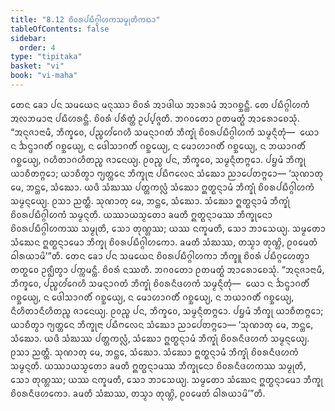 ```yaml
---
title: "8.12 ᨧᩦᩅᩁᨸᨭᩥᨣ᩠ᨣᩤᩉᨠᩈᨾ᩠ᨾᩩᨲᩥᨠᨳᩣ"
tableOfContents: false
sidebar:
  order: 4
type: "tipitaka"
basket: "vi"
book: "vi-maha"
---
```



<DynamicBreadcrumb />

<Division number="342" book="vi-maha">

<Paragraph number="1602" book="vi-maha">
ᨲᩮᨶ ᨡᩮᩣ ᨸᨶ ᩈᨾᨿᩮᨶ ᨾᨶᩩᩔᩣ ᨧᩦᩅᩁᩴ ᩋᩣᨴᩤᨿ ᩋᩣᩁᩣᨾᩴ ᩋᩣᨣᨧ᩠ᨨᨶ᩠ᨲᩥ. ᨲᩮ ᨸᨭᩥᨣ᩠ᨣᩤᩉᨠᩴ ᩋᩃᨽᨾᩣᨶᩣ ᨸᨭᩥᩉᩁᨶ᩠ᨲᩥ. ᨧᩦᩅᩁᩴ ᨸᩁᩥᨲ᩠ᨲᩴ ᩏᨸ᩠ᨸᨩ᩠ᨩᨲᩥ. ᨽᨣᩅᨲᩮᩣ ᩑᨲᨾᨲ᩠ᨳᩴ ᩋᩣᩁᩮᩣᨧᩮᩈᩩᩴ. “ᩋᨶᩩᨩᩣᨶᩣᨾᩥ, ᨽᩥᨠ᩠ᨡᩅᩮ, ᨸᨬ᩠ᨧᩉᩘᨣᩮᩉᩥ ᩈᨾᨶ᩠ᨶᩣᨣᨲᩴ ᨽᩥᨠ᩠ᨡᩩᩴ ᨧᩦᩅᩁᨸᨭᩥᨣ᩠ᨣᩤᩉᨠᩴ ᩈᨾ᩠ᨾᨶ᩠ᨶᩥᨲᩩᩴ—  ᨿᩮᩣ ᨶ ᨨᨶ᩠ᨴᩣᨣᨲᩥᩴ ᨣᨧ᩠ᨨᩮᨿ᩠ᨿ, ᨶ ᨴᩮᩤᩈᩣᨣᨲᩥᩴ ᨣᨧ᩠ᨨᩮᨿ᩠ᨿ, ᨶ ᨾᩮᩣᩉᩣᨣᨲᩥᩴ ᨣᨧ᩠ᨨᩮᨿ᩠ᨿ, ᨶ ᨽᨿᩣᨣᨲᩥᩴ ᨣᨧ᩠ᨨᩮᨿ᩠ᨿ, ᨣᩉᩥᨲᩣᨣᩉᩥᨲᨬ᩠ᨧ ᨩᩣᨶᩮᨿ᩠ᨿ. ᩑᩅᨬ᩠ᨧ ᨸᨶ, ᨽᩥᨠ᩠ᨡᩅᩮ, ᩈᨾ᩠ᨾᨶ᩠ᨶᩥᨲᨻ᩠ᨻᩮᩣ. ᨸᨮᨾᩴ ᨽᩥᨠ᩠ᨡᩩ ᨿᩣᨧᩥᨲᨻ᩠ᨻᩮᩣ; ᨿᩣᨧᩥᨲ᩠ᩅᩣ ᨻ᩠ᨿᨲ᩠ᨲᩮᨶ ᨽᩥᨠ᩠ᨡᩩᨶᩣ ᨸᨭᩥᨻᩃᩮᨶ ᩈᩴᨥᩮᩣ ᨬᩣᨸᩮᨲᨻ᩠ᨻᩮᩣ—
</Paragraph>

<Paragraph number="1603" book="vi-maha">
‘ᩈᩩᨱᩣᨲᩩ ᨾᩮ, ᨽᨶ᩠ᨲᩮ, ᩈᩴᨥᩮᩣ. ᨿᨴᩥ ᩈᩴᨥᩔ ᨸᨲ᩠ᨲᨠᩃᩖᩴ ᩈᩴᨥᩮᩣ ᩍᨲ᩠ᨳᨶ᩠ᨶᩣᨾᩴ ᨽᩥᨠ᩠ᨡᩩᩴ ᨧᩦᩅᩁᨸᨭᩥᨣ᩠ᨣᩤᩉᨠᩴ ᩈᨾ᩠ᨾᨶ᩠ᨶᩮᨿ᩠ᨿ. ᩑᩈᩣ ᨬᨲ᩠ᨲᩥ.
</Paragraph>

<Paragraph number="1604" book="vi-maha">
ᩈᩩᨱᩣᨲᩩ ᨾᩮ, ᨽᨶ᩠ᨲᩮ, ᩈᩴᨥᩮᩣ. ᩈᩴᨥᩮᩣ ᩍᨲ᩠ᨳᨶ᩠ᨶᩣᨾᩴ ᨽᩥᨠ᩠ᨡᩩᩴ ᨧᩦᩅᩁᨸᨭᩥᨣ᩠ᨣᩤᩉᨠᩴ ᩈᨾ᩠ᨾᨶ᩠ᨶᨲᩥ. ᨿᩔᩣᨿᩈ᩠ᨾᨲᩮᩣ ᨡᨾᨲᩥ ᩍᨲ᩠ᨳᨶ᩠ᨶᩣᨾᩔ ᨽᩥᨠ᩠ᨡᩩᨶᩮᩣ ᨧᩦᩅᩁᨸᨭᩥᨣ᩠ᨣᩤᩉᨠᩔ ᩈᨾ᩠ᨾᩩᨲᩥ, ᩈᩮᩣ ᨲᩩᨱ᩠ᩉᩔ; ᨿᩔ ᨶᨠ᩠ᨡᨾᨲᩥ, ᩈᩮᩣ ᨽᩣᩈᩮᨿ᩠ᨿ.
</Paragraph>

<Paragraph number="1605" book="vi-maha">
ᩈᨾ᩠ᨾᨲᩮᩣ ᩈᩴᨥᩮᨶ ᩍᨲ᩠ᨳᨶ᩠ᨶᩣᨾᩮᩣ ᨽᩥᨠ᩠ᨡᩩ ᨧᩦᩅᩁᨸᨭᩥᨣ᩠ᨣᩤᩉᨠᩮᩣ. ᨡᨾᨲᩥ ᩈᩴᨥᩔ, ᨲᩈ᩠ᨾᩣ ᨲᩩᨱ᩠ᩉᩦ, ᩑᩅᨾᩮᨲᩴ ᨵᩤᩁᨿᩣᨾᩦ’”ᨲᩥ.
</Paragraph>

<Paragraph number="1606" book="vi-maha">
ᨲᩮᨶ ᨡᩮᩣ ᨸᨶ ᩈᨾᨿᩮᨶ ᨧᩦᩅᩁᨸᨭᩥᨣ᩠ᨣᩤᩉᨠᩣ ᨽᩥᨠ᩠ᨡᩪ ᨧᩦᩅᩁᩴ ᨸᨭᩥᨣ᩠ᨣᩉᩮᨲ᩠ᩅᩣ ᨲᨲ᩠ᨳᩮᩅ ᩏᨩ᩠ᨫᩥᨲ᩠ᩅᩣ ᨸᨠ᩠ᨠᨾᨶ᩠ᨲᩥ. ᨧᩦᩅᩁᩴ ᨶᩔᨲᩥ. ᨽᨣᩅᨲᩮᩣ ᩑᨲᨾᨲ᩠ᨳᩴ ᩋᩣᩁᩮᩣᨧᩮᩈᩩᩴ. “ᩋᨶᩩᨩᩣᨶᩣᨾᩥ, ᨽᩥᨠ᩠ᨡᩅᩮ, ᨸᨬ᩠ᨧᩉᩘᨣᩮᩉᩥ ᩈᨾᨶ᩠ᨶᩣᨣᨲᩴ ᨽᩥᨠ᩠ᨡᩩᩴ ᨧᩦᩅᩁᨶᩥᨴᩉᨠᩴ ᩈᨾ᩠ᨾᨶ᩠ᨶᩥᨲᩩᩴ—  ᨿᩮᩣ ᨶ ᨨᨶ᩠ᨴᩣᨣᨲᩥᩴ ᨣᨧ᩠ᨨᩮᨿ᩠ᨿ, ᨶ ᨴᩮᩤᩈᩣᨣᨲᩥᩴ ᨣᨧ᩠ᨨᩮᨿ᩠ᨿ, ᨶ ᨾᩮᩣᩉᩣᨣᨲᩥᩴ ᨣᨧ᩠ᨨᩮᨿ᩠ᨿ, ᨶ ᨽᨿᩣᨣᨲᩥᩴ ᨣᨧ᩠ᨨᩮᨿ᩠ᨿ, ᨶᩥᩉᩥᨲᩣᨶᩥᩉᩥᨲᨬ᩠ᨧ ᨩᩣᨶᩮᨿ᩠ᨿ. ᩑᩅᨬ᩠ᨧ ᨸᨶ, ᨽᩥᨠ᩠ᨡᩅᩮ, ᩈᨾ᩠ᨾᨶ᩠ᨶᩥᨲᨻ᩠ᨻᩮᩣ. ᨸᨮᨾᩴ ᨽᩥᨠ᩠ᨡᩩ ᨿᩣᨧᩥᨲᨻ᩠ᨻᩮᩣ; ᨿᩣᨧᩥᨲ᩠ᩅᩣ ᨻ᩠ᨿᨲ᩠ᨲᩮᨶ ᨽᩥᨠ᩠ᨡᩩᨶᩣ ᨸᨭᩥᨻᩃᩮᨶ ᩈᩴᨥᩮᩣ ᨬᩣᨸᩮᨲᨻ᩠ᨻᩮᩣ—
</Paragraph>

<Paragraph number="1607" book="vi-maha">
‘ᩈᩩᨱᩣᨲᩩ ᨾᩮ, ᨽᨶ᩠ᨲᩮ, ᩈᩴᨥᩮᩣ. ᨿᨴᩥ ᩈᩴᨥᩔ ᨸᨲ᩠ᨲᨠᩃᩖᩴ, ᩈᩴᨥᩮᩣ ᩍᨲ᩠ᨳᨶ᩠ᨶᩣᨾᩴ ᨽᩥᨠ᩠ᨡᩩᩴ ᨧᩦᩅᩁᨶᩥᨴᩉᨠᩴ ᩈᨾ᩠ᨾᨶ᩠ᨶᩮᨿ᩠ᨿ. ᩑᩈᩣ ᨬᨲ᩠ᨲᩥ.
</Paragraph>

<Paragraph number="1608" book="vi-maha">
ᩈᩩᨱᩣᨲᩩ ᨾᩮ, ᨽᨶ᩠ᨲᩮ, ᩈᩴᨥᩮᩣ. ᩈᩴᨥᩮᩣ ᩍᨲ᩠ᨳᨶ᩠ᨶᩣᨾᩴ ᨽᩥᨠ᩠ᨡᩩᩴ ᨧᩦᩅᩁᨶᩥᨴᩉᨠᩴ ᩈᨾ᩠ᨾᨶ᩠ᨶᨲᩥ. ᨿᩔᩣᨿᩈ᩠ᨾᨲᩮᩣ ᨡᨾᨲᩥ ᩍᨲ᩠ᨳᨶ᩠ᨶᩣᨾᩔ ᨽᩥᨠ᩠ᨡᩩᨶᩮᩣ ᨧᩦᩅᩁᨶᩥᨴᩉᨠᩔ ᩈᨾ᩠ᨾᩩᨲᩥ, ᩈᩮᩣ ᨲᩩᨱ᩠ᩉᩔ; ᨿᩔ ᨶᨠ᩠ᨡᨾᨲᩥ, ᩈᩮᩣ ᨽᩣᩈᩮᨿ᩠ᨿ.
</Paragraph>

<Paragraph number="1609" book="vi-maha">
ᩈᨾ᩠ᨾᨲᩮᩣ ᩈᩴᨥᩮᨶ ᩍᨲ᩠ᨳᨶ᩠ᨶᩣᨾᩮᩣ ᨽᩥᨠ᩠ᨡᩩ ᨧᩦᩅᩁᨶᩥᨴᩉᨠᩮᩣ. ᨡᨾᨲᩥ ᩈᩴᨥᩔ, ᨲᩈ᩠ᨾᩣ ᨲᩩᨱ᩠ᩉᩦ, ᩑᩅᨾᩮᨲᩴ ᨵᩤᩁᨿᩣᨾᩦ’”ᨲᩥ.
</Paragraph>
</Division>